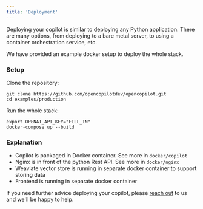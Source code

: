 ```yaml
---
title: 'Deployment'
---
```


Deploying your copilot is similar to deploying any Python application. There are many options, from deploying to a bare metal server, to using a container orchestration service, etc.

We have provided an example docker setup to deploy the whole stack.

### Setup

Clone the repository:

```shell
git clone https://github.com/opencopilotdev/opencopilot.git
cd examples/production
```

Run the whole stack:

```shell
export OPENAI_API_KEY="FILL_IN"
docker-compose up --build
```

### Explanation

* Copilot is packaged in Docker container. See more in `docker/copilot`
* Nginx is in front of the python Rest API. See more in `docker/nginx`
* Weaviate vector store is running in separate docker container to support storing data
* Frontend is running in separate docker container

If you need further advice deploying your copilot, please [reach out](/welcome/introduction#getting-help) to us and we'll be happy to help.